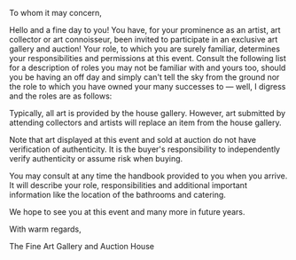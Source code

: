 To whom it may concern,

Hello and a fine day to you! You have, for your prominence as an artist, art collector or art connoisseur, been invited to participate in an exclusive art gallery and auction! Your role, to which you are surely familiar, determines your responsibilities and permissions at this event. Consult the following list for a description of roles you may not be familiar with and yours too, should you be having an off day and simply can't tell the sky from the ground nor the role to which you have owned your many successes to — well, I digress and the roles are as follows:

Typically, all art is provided by the house gallery. However, art submitted by attending collectors and artists will replace an item from the house gallery.

Note that art displayed at this event and sold at auction do not have verification of authenticity. It is the buyer's responsibility to independently verify authenticity or assume risk when buying.

You may consult at any time the handbook provided to you when you arrive. It will describe your role, responsibilities and additional important information like the location of the bathrooms and catering.

We hope to see you at this event and many more in future years.

With warm regards,

The Fine Art Gallery and Auction House

